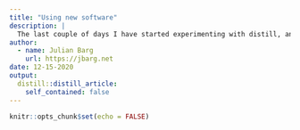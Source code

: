 ```yaml
---
title: "Using new software"
description: |
  The last couple of days I have started experimenting with distill, and began integrating it into my workflow--this blog is a result of that effort. The problem with using new software is that a lot of the features I desire are not there yet. In this case, I got a little bit too impatient maybe and went on github to report issues, and make feature requests. Since resources are limited, a lot of my reports have not been picked up yet, but one was. Being an early adapter is always a challenge, and reporting issues is part of that. On the one hand, I don't want to ask too much from open source developers. On the other hand, feedback from early adapters is what open source developers need in order to know in what direction to go. So it's some neat feedback for me to see that one of my reported issues became part of the (milestone 1.2 for R distill)[https://github.com/rstudio/distill/milestone/2]. I hope as a user I am contributing by reporting issues, and not just being a pain for the developers.
author:
  - name: Julian Barg
    url: https://jbarg.net
date: 12-15-2020
output:
  distill::distill_article:
    self_contained: false
---
```



```r
knitr::opts_chunk$set(echo = FALSE)
```


